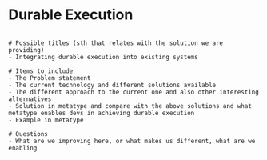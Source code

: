 
# Durable Execution

```

# Possible titles (sth that relates with the solution we are providing)
- Integrating durable execution into existing systems

# Items to include
- The Problem statement
- The current technology and different solutions available
- The different approach to the current one and also other interesting alternatives
- Solution in metatype and compare with the above solutions and what metatype enables devs in achieving durable execution 
- Example in metatype

# Questions
- What are we improving here, or what makes us different, what are we enabling

```
